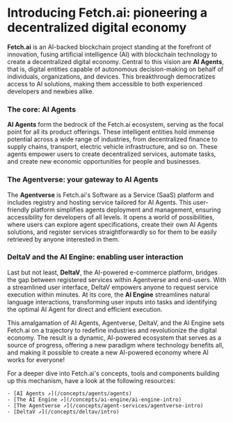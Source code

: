 # Introducing Fetch.ai: pioneering a decentralized digital economy

**Fetch.ai** is an AI-backed blockchain project standing at the forefront of innovation, fusing artificial intelligence (AI) with blockchain technology to create a decentralized digital economy. Central to this vision are **AI Agents**, that is, digital entities capable of autonomous decision-making on behalf of individuals, organizations, and devices. This breakthrough democratizes access to AI solutions, making them accessible to both experienced developers and newbies alike.

### The core: AI Agents

**AI Agents** form the bedrock of the Fetch.ai ecosystem, serving as the focal point for all its product offerings. These intelligent entities hold immense potential across a wide range of industries, from decentralized finance to supply chains, transport, electric vehicle infrastructure, and so on. These agents empower users to create decentralized services, automate tasks, and create new economic opportunities for people and businesses.

### The Agentverse: your gateway to AI Agents

The **Agentverse** is Fetch.ai's Software as a Service (SaaS) platform and includes registry and hosting service tailored for AI Agents. This user-friendly platform simplifies agents deployment and management, ensuring accessibility for developers of all levels. It opens a world of possibilities, where users can explore agent specifications, create their own AI Agents solutions, and register services straightforwardly so for them to be easily retrieved by anyone interested in them.

### DeltaV and the AI Engine: enabling user interaction

Last but not least, **DeltaV**, the AI-powered e-commerce platform, bridges the gap between registered services within Agentverse and end-users. With a streamlined user interface, DeltaV empowers anyone to request service execution within minutes. At its core, the **AI Engine** streamlines natural language interactions, transforming user inputs into tasks and identifying the optimal AI Agent for direct and efficient execution.

This amalgamation of AI Agents, Agentverse, DeltaV, and the AI Engine sets Fetch.ai on a trajectory to redefine industries and revolutionize the digital economy. The result is a dynamic, AI-powered ecosystem that serves as a source of progress, offering a new paradigm where technology benefits all, and making it possible to create a new AI-powered economy where AI works for everyone!

For a deeper dive into Fetch.ai's concepts, tools and components building up this mechanism, have a look at the following resources:

    - [AI Agents ↗️](/concepts/agents/agents)
    - [The AI Engine ↗️](/concepts/ai-engine/ai-engine-intro)
    - [The Agentverse ↗️](/concepts/agent-services/agentverse-intro)
    - [DeltaV ↗️](/concepts/deltav/intro)
